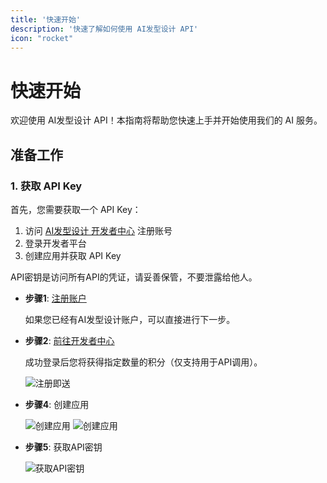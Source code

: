 ```yaml
---
title: '快速开始'
description: '快速了解如何使用 AI发型设计 API'
icon: "rocket"
---
```


# 快速开始

欢迎使用 AI发型设计 API！本指南将帮助您快速上手并开始使用我们的 AI 服务。

## 准备工作

### 1. 获取 API Key

首先，您需要获取一个 API Key：

1. 访问 [AI发型设计 开发者中心](https://www.aiharistyle.cn/developer-platform) 注册账号
2. 登录开发者平台
3. 创建应用并获取 API Key

<Warning>
  API密钥是访问所有API的凭证，请妥善保管，不要泄露给他人。
</Warning>

- **步骤1**: <a href="https://www.aiharistyle.cn?source=dev" target="_blank">注册账户</a>

  如果您已经有AI发型设计账户，可以直接进行下一步。

- **步骤2**: <a href="https://www.haristyle.cn/developer-platform" target="_blank">前往开发者中心</a>

  成功登录后您将获得指定数量的积分（仅支持用于API调用）。

  ![注册即送](https://ai-resource.ailabtools.com/apiDoc/GET_API_KEY-1.webp)


- **步骤4**: 创建应用

  ![创建应用](https://ai-resource.ailabtools.com/apiDoc/GET_API_KEY-3.webp)
  ![创建应用](https://ai-resource.ailabtools.com/apiDoc/GET_API_KEY-4.webp)

- **步骤5**: 获取API密钥

  ![获取API密钥](https://ai-resource.ailabtools.com/apiDoc/GET_API_KEY-5.webp)
